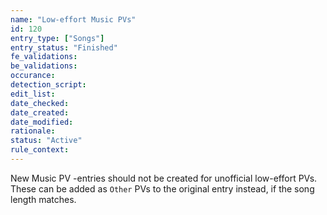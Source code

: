 ```yaml
---
name: "Low-effort Music PVs"
id: 120
entry_type: ["Songs"]
entry_status: "Finished"
fe_validations:
be_validations:
occurance:
detection_script:
edit_list:
date_checked:
date_created:
date_modified:
rationale:
status: "Active"
rule_context:
---
```


New Music PV -entries should not be created for unofficial low-effort PVs. These can be added as `Other` PVs to the original entry instead, if the song length matches.